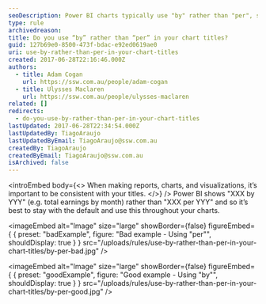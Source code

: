```yaml
---
seoDescription: Power BI charts typically use "by" rather than "per", so it's best to maintain consistency throughout your visualizations.
type: rule
archivedreason:
title: Do you use “by” rather than “per” in your chart titles?
guid: 127b69e0-8500-473f-bdac-e92ed0619ae0
uri: use-by-rather-than-per-in-your-chart-titles
created: 2017-06-28T22:16:46.000Z
authors:
  - title: Adam Cogan
    url: https://ssw.com.au/people/adam-cogan
  - title: Ulysses Maclaren
    url: https://ssw.com.au/people/ulysses-maclaren
related: []
redirects:
  - do-you-use-by-rather-than-per-in-your-chart-titles
lastUpdated: 2017-06-28T22:34:54.000Z
lastUpdatedBy: TiagoAraujo
lastUpdatedByEmail: TiagoAraujo@ssw.com.au
createdBy: TiagoAraujo
createdByEmail: TiagoAraujo@ssw.com.au
isArchived: false
---
```


<introEmbed
  body={<>
When making reports, charts, and visualizations, it’s important to be consistent with your titles.
  </>}
/>
Power BI shows "XXX by YYY" (e.g. total earnings by month) rather than "XXX per YYY" and so it’s best to stay with the default and use this throughout your charts.

<imageEmbed
  alt="Image"
  size="large"
  showBorder={false}
  figureEmbed={ {
    preset: "badExample",
    figure: "Bad example - Using \"per\"",
    shouldDisplay: true
  } }
  src="/uploads/rules/use-by-rather-than-per-in-your-chart-titles/by-per-bad.jpg"
/>

<imageEmbed
  alt="Image"
  size="large"
  showBorder={false}
  figureEmbed={ {
    preset: "goodExample",
    figure: "Good example - Using \"by\"",
    shouldDisplay: true
  } }
  src="/uploads/rules/use-by-rather-than-per-in-your-chart-titles/by-per-good.jpg"
/>
